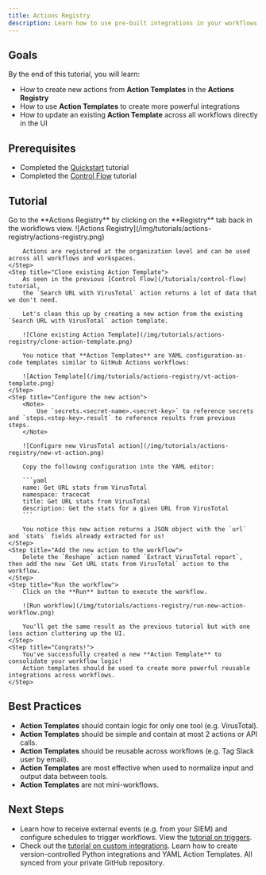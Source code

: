 ```yaml
---
title: Actions Registry
description: Learn how to use pre-built integrations in your workflows.
---
```


## Goals

By the end of this tutorial, you will learn:

- How to create new actions from **Action Templates** in the **Actions Registry**
- How to use **Action Templates** to create more powerful integrations
- How to update an existing **Action Template** across all workflows directly in the UI

## Prerequisites

- Completed the [Quickstart](/tutorials/quickstart) tutorial
- Completed the [Control Flow](/tutorials/control-flow) tutorial

## Tutorial

<Steps>
    <Step title="Check out the Actions Registry">
        Go to the **Actions Registry** by clicking on the **Registry** tab back in the workflows view.
        ![Actions Registry](/img/tutorials/actions-registry/actions-registry.png)

        Actions are registered at the organization level and can be used across all workflows and workspaces.
    </Step>
    <Step title="Clone existing Action Template">
        As seen in the previous [Control Flow](/tutorials/control-flow) tutorial,
        the `Search URL with VirusTotal` action returns a lot of data that we don't need.

        Let's clean this up by creating a new action from the existing `Search URL with VirusTotal` action template.

        ![Clone existing Action Template](/img/tutorials/actions-registry/clone-action-template.png)

        You notice that **Action Templates** are YAML configuration-as-code templates similar to GitHub Actions workflows:

        ![Action Template](/img/tutorials/actions-registry/vt-action-template.png)
    </Step>
    <Step title="Configure the new action">
        <Note>
            Use `secrets.<secret-name>.<secret-key>` to reference secrets and `steps.<step-key>.result` to reference results from previous steps.
        </Note>

        ![Configure new VirusTotal action](/img/tutorials/actions-registry/new-vt-action.png)

        Copy the following configuration into the YAML editor:

        ```yaml
        name: Get URL stats from VirusTotal
        namespace: tracecat
        title: Get URL stats from VirusTotal
        description: Get the stats for a given URL from VirusTotal
        ```

        You notice this new action returns a JSON object with the `url` and `stats` fields already extracted for us!
    </Step>
    <Step title="Add the new action to the workflow">
        Delete the `Reshape` action named `Extract VirusTotal report`, then add the new `Get URL stats from VirusTotal` action to the workflow.
    </Step>
    <Step title="Run the workflow">
        Click on the **Run** button to execute the workflow.

        ![Run workflow](/img/tutorials/actions-registry/run-new-action-workflow.png)

        You'll get the same result as the previous tutorial but with one less action cluttering up the UI.
    </Step>
    <Step title="Congrats!">
        You've successfully created a new **Action Template** to consolidate your workflow logic!
        Action templates should be used to create more powerful reusable integrations across workflows.
    </Step>
</Steps>

## Best Practices

- **Action Templates** should contain logic for only one tool (e.g. VirusTotal).
- **Action Templates** should be simple and contain at most 2 actions or API calls.
- **Action Templates** should be reusable across workflows (e.g. Tag Slack user by email).
- **Action Templates** are most effective when used to normalize input and output data between tools.
- **Action Templates** are not mini-workflows.

## Next Steps

- Learn how to receive external events (e.g. from your SIEM) and configure schedules to trigger workflows. View the [tutorial on triggers](/tutorials/5-triggers).
- Check out the [tutorial on custom integrations](/tutorials/6-custom-integrations). Learn how to create version-controlled Python integrations and YAML Action Templates. All synced from your private GitHub repository.
